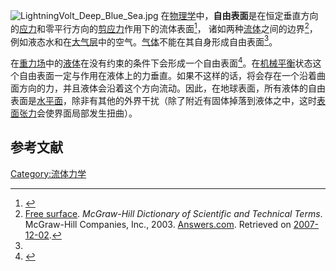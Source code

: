 [[Image:LightningVolt_Deep_Blue_Sea.jpg|thumb]]
在[[物理学|物理学]]中，'''自由表面'''是在恒定垂直方向的[[应力|应力]]和零平行方向的[[剪应力|剪应力]]作用下的流体表面<ref name="titleGlossary: Free Surface">{{cite web |url=http://www.vishay.com/company/brands/measurements-group/guide/glossary/freesurf.htm |title=Glossary: Free Surface |accessdate=2007-12-02 |format= | publisher = Vishay Measurements Group |work= Interactive Guide | quote = Surface of a body with no normal stress  perpendicular or shear stresses parallel to it…}}</ref>，
诸如两种[[流体|流体]]之间的边界<ref>[http://www.answers.com/topic/free-surface Free surface]. ''McGraw-Hill Dictionary of Scientific and Technical Terms''. McGraw-Hill Companies, Inc., 2003. [[Answers.com|Answers.com]]. Retrieved on [[2007-12-02|2007-12-02]].</ref>，例如液态水和在[[大气层|大气层]]中的空气。[[气体|气体]]不能在其自身形成自由表面<ref name=White/>。

在[[重力场|重力场]]中的[[液体|液体]]在没有约束的条件下会形成一个自由表面<ref name=White>{{cite book |author=White, Frank |title=Fluid mechanics |url=https://archive.org/details/fluidmechanics00whit_184 |publisher=McGraw-Hill |location=New York |year=2003 |page= [https://archive.org/details/fluidmechanics00whit_184/page/n909 4] |isbn=0-07-240217-2 |oclc= |doi=}}</ref>。在[[机械平衡|机械平衡]]状态这个自由表面一定与作用在液体上的力垂直。如果不这样的话，将会存在一个沿着曲面方向的力，并且液体会沿着这个方向流动。因此，在地球表面，所有液体的自由表面是[[水平面|水平面]]，除非有其他的外界干扰（除了附近有固体掉落到液体之中，这时[[表面张力|表面张力]]会使界面局部发生扭曲）。

==参考文献==
{{reflist}}

[[Category:流体力学|Category:流体力学]]